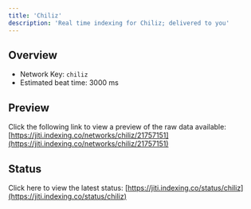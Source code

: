 ```yaml
---
title: 'Chiliz'
description: 'Real time indexing for Chiliz; delivered to you'
---
```


## Overview
- Network Key: `chiliz`
- Estimated beat time: 3000 ms

## Preview
Click the following link to view a preview of the raw data available: [https://jiti.indexing.co/networks/chiliz/21757151](https://jiti.indexing.co/networks/chiliz/21757151)

## Status
Click here to view the latest status: [https://jiti.indexing.co/status/chiliz](https://jiti.indexing.co/status/chiliz)
